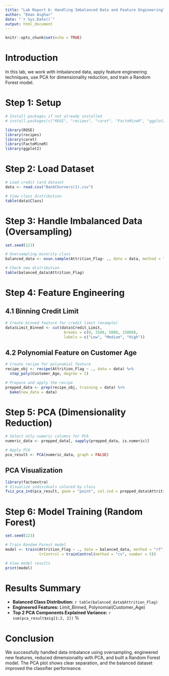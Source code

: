 ```yaml
---
title: "Lab Report 6: Handling Imbalanced Data and Feature Engineering"
author: "Eman Asghar"
date: "`r Sys.Date()`"
output: html_document
---
```


```r
knitr::opts_chunk$set(echo = TRUE)
```

# Introduction

In this lab, we work with imbalanced data, apply feature engineering techniques, use PCA for dimensionality reduction, and train a Random Forest model.

# Step 1: Setup

```r
# Install packages if not already installed
# install.packages(c("ROSE", "recipes", "caret", "FactoMineR", "ggplot2"))

library(ROSE)
library(recipes)
library(caret)
library(FactoMineR)
library(ggplot2)
```

# Step 2: Load Dataset

```r
# Load credit card dataset
data <- read.csv("BankChurners(1).csv")

# View class distribution
table(data$Class)
```

# Step 3: Handle Imbalanced Data (Oversampling)

```r
set.seed(123)

# Oversampling minority class
balanced_data <- ovun.sample(Attrition_Flag~ ., data = data, method = "over")$data

# Check new distribution
table(balanced_data$Attrition_Flag)
```

# Step 4: Feature Engineering

## 4.1 Binning Credit Limit

```r
# Create binned feature for credit limit (example)
data$Limit_Binned <- cut(data$Credit_Limit,
                          breaks = c(0, 2500, 5000, 15000),
                          labels = c("Low", "Medium", "High"))
```

## 4.2 Polynomial Feature on Customer Age

```r
# Create recipe for polynomial feature
recipe_obj <- recipe(Attrition_Flag ~ ., data = data) %>%
  step_poly(Customer_Age, degree = 2)

# Prepare and apply the recipe
prepped_data <- prep(recipe_obj, training = data) %>%
  bake(new_data = data)
```

# Step 5: PCA (Dimensionality Reduction)

```r
# Select only numeric columns for PCA
numeric_data <- prepped_data[, sapply(prepped_data, is.numeric)]

# Apply PCA
pca_result <- PCA(numeric_data, graph = FALSE)
```

## PCA Visualization

```r
library(factoextra)
# Visualize individuals colored by class
fviz_pca_ind(pca_result, geom = "point", col.ind = prepped_data$Attrition_Flag)
```

# Step 6: Model Training (Random Forest)

```r
set.seed(123)

# Train Random Forest model
model <- train(Attrition_Flag ~ ., data = balanced_data, method = "rf",
               trControl = trainControl(method = "cv", number = 5))

# View model results
print(model)
```

# Results Summary

- **Balanced Class Distribution:** `r table(balanced_data$Attrition_Flag)`
- **Engineered Features:** Limit_Binned, Polynomial(Customer_Age)
- **Top 2 PCA Components Explained Variance:** `r sum(pca_result$eig[1:2, 2])` %

# Conclusion

We successfully handled data imbalance using oversampling, engineered new features, reduced dimensionality with PCA, and built a Random Forest model. The PCA plot shows clear separation, and the balanced dataset improved the classifier performance.
